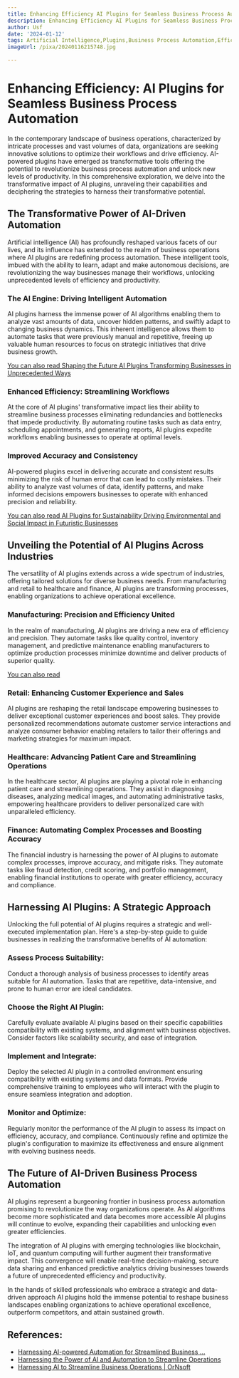 ```yaml
---
title: Enhancing Efficiency AI Plugins for Seamless Business Process Automation
description: Enhancing Efficiency AI Plugins for Seamless Business Process Automation
author: Usf
date: '2024-01-12'
tags: Artificial Intelligence,Plugins,Business Process Automation,Efficiency
imageUrl: /pixa/20240116215748.jpg

---
```

# Enhancing Efficiency: AI  Plugins for Seamless  Business Process Automation

In the contemporary landscape of  business operations, characterized by  intricate processes and vast volumes of data, organizations are seeking innovative solutions to optimize their workflows and drive efficiency. AI-powered plugins have emerged  as transformative tools offering  the potential to revolutionize  business process automation and unlock new levels of productivity. In this comprehensive exploration, we delve into  the transformative  impact of  AI plugins, unraveling their capabilities and deciphering the strategies to harness  their transformative potential.

## The  Transformative Power of AI-Driven Automation

Artificial intelligence (AI)  has profoundly reshaped  various facets of our lives, and its influence has extended to the realm of business operations where AI plugins are redefining process automation. These intelligent tools, imbued with the ability to  learn, adapt and make autonomous decisions, are revolutionizing the way businesses  manage their workflows, unlocking unprecedented levels of efficiency and productivity.

### The AI Engine:  Driving Intelligent Automation

AI plugins harness the immense power of AI algorithms enabling them  to analyze vast amounts of data, uncover hidden patterns, and swiftly  adapt to changing business dynamics. This inherent intelligence allows  them to  automate  tasks that were previously manual and repetitive, freeing up valuable human resources to  focus on strategic initiatives that drive business growth.

[You can  also read Shaping the Future AI Plugins Transforming Businesses in Unprecedented Ways](Shaping%20the%20Future%20AI%20Plugins%20Transforming%20Businesses%20in%20Unprecedented%20Ways)


### Enhanced Efficiency: Streamlining Workflows

At the core of AI plugins' transformative impact lies their ability  to streamline business processes eliminating redundancies and bottlenecks that impede productivity. By automating routine tasks such as data entry, scheduling appointments, and generating reports, AI plugins expedite workflows enabling businesses to operate  at optimal levels.

### Improved  Accuracy and Consistency

AI-powered plugins excel in delivering accurate and  consistent results minimizing  the risk of human error that can lead to costly mistakes. Their ability to  analyze vast  volumes of data, identify patterns,  and make informed decisions empowers businesses to operate with enhanced precision and reliability.

[You can also read AI Plugins for Sustainability Driving Environmental and  Social Impact in Futuristic  Businesses](AI%20Plugins%20for%20Sustainability%20Driving%20Environmental%20and%20Social%20Impact%20in%20Futuristic%20Businesses)


## Unveiling the Potential of AI Plugins Across  Industries

The  versatility of AI plugins extends  across a wide spectrum of industries,  offering tailored solutions for diverse  business  needs. From manufacturing and retail to healthcare  and finance, AI  plugins  are transforming processes, enabling organizations to achieve operational excellence.

### Manufacturing: Precision and Efficiency United

In the realm of manufacturing, AI plugins are driving a new era of efficiency and precision. They automate tasks like quality  control, inventory management, and predictive maintenance enabling manufacturers  to optimize production processes minimize downtime  and deliver products of superior quality.

[You can also  read ]()


### Retail: Enhancing Customer Experience and Sales

AI plugins are reshaping the retail  landscape empowering businesses to deliver exceptional customer experiences and boost sales. They provide personalized recommendations automate customer service interactions and analyze consumer behavior enabling retailers to tailor their offerings and  marketing strategies  for maximum impact.

### Healthcare: Advancing Patient Care and Streamlining Operations

In the healthcare sector, AI plugins are playing a pivotal  role  in enhancing patient care and streamlining operations. They assist in diagnosing diseases, analyzing medical images, and automating administrative tasks, empowering healthcare providers to deliver personalized care with unparalleled efficiency.

### Finance: Automating Complex Processes and Boosting Accuracy

The financial  industry is harnessing  the power of AI plugins to automate complex processes, improve accuracy, and mitigate risks. They automate tasks like fraud detection, credit scoring, and portfolio management,  enabling financial institutions to operate with greater  efficiency, accuracy and compliance.

## Harnessing AI Plugins: A Strategic Approach

Unlocking the full potential of AI plugins  requires a strategic and well-executed  implementation plan. Here's a step-by-step guide to guide  businesses in realizing the  transformative benefits of AI automation:

### Assess Process Suitability:

Conduct a thorough  analysis of business processes to identify  areas suitable for AI automation.  Tasks that are  repetitive, data-intensive, and prone to human error are ideal candidates.

### Choose the Right  AI Plugin:

Carefully evaluate available AI plugins  based on their specific capabilities compatibility with existing systems, and  alignment with business objectives. Consider factors like scalability security, and ease of integration.

### Implement and  Integrate:

Deploy the selected AI plugin  in a controlled environment ensuring compatibility with existing systems and data formats. Provide comprehensive training to employees who will interact with the plugin to  ensure seamless integration and adoption.

### Monitor and Optimize:

Regularly monitor the performance of the AI plugin to assess its impact on efficiency, accuracy, and compliance. Continuously refine and optimize the plugin's configuration to maximize  its effectiveness and ensure alignment with evolving business needs.

## The Future of AI-Driven Business Process Automation

AI plugins represent a burgeoning  frontier in business process automation promising to  revolutionize the way organizations operate. As  AI algorithms become more sophisticated and data becomes more accessible AI plugins will continue to evolve, expanding their capabilities and unlocking  even greater efficiencies.

The  integration of AI plugins with  emerging technologies like blockchain, IoT, and quantum computing will further augment  their transformative impact. This convergence will  enable real-time  decision-making, secure data sharing and enhanced predictive analytics driving businesses  towards a  future of unprecedented efficiency and productivity.

In the hands of skilled professionals who embrace a strategic and  data-driven approach AI plugins hold the immense potential to reshape business landscapes  enabling  organizations to achieve operational excellence, outperform competitors, and attain sustained growth.

## References:
- [Harnessing AI-powered Automation for Streamlined Business ...](https://ditasolutions.com/uncategorized/harnessing-ai-powered-automation-for-streamlined-business-processes/)
- [Harnessing the Power of AI and Automation to Streamline Operations](https://www.linkedin.com/pulse/harnessing-power-ai-automation-streamline-operations-john-fingleton-piktf?trk=article-ssr-frontend-pulse_more-articles_related-content-card)
- [Harnessing AI to Streamline Business Operations | OrNsoft](https://www.ornsoft.com/blog/harnessing-ai-to-streamline-business-operations/)
